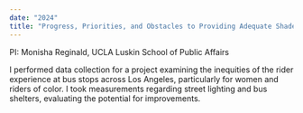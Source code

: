 ```yaml
---
date: "2024"
title: "Progress, Priorities, and Obstacles to Providing Adequate Shade and Lighting at Bus Stops in Los Angeles"
---
```


PI: Monisha Reginald, UCLA Luskin School of Public Affairs  

I performed data collection for a project examining the inequities of the rider experience at bus stops across Los Angeles, particularly for women and riders of color. I took measurements regarding street lighting and bus shelters, evaluating the potential for improvements.